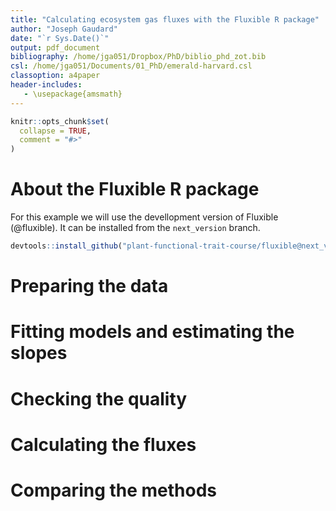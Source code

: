 ```yaml
---
title: "Calculating ecosystem gas fluxes with the Fluxible R package"
author: "Joseph Gaudard"
date: "`r Sys.Date()`"
output: pdf_document
bibliography: /home/jga051/Dropbox/PhD/biblio_phd_zot.bib
csl: /home/jga051/Documents/01_PhD/emerald-harvard.csl
classoption: a4paper
header-includes:
   - \usepackage{amsmath}
---
```


```r
knitr::opts_chunk$set(
  collapse = TRUE,
  comment = "#>"
)
```
# About the Fluxible R package

For this example we will use the devellopment version of Fluxible (@fluxible).
It can be installed from the `next_version` branch.
```r
devtools::install_github("plant-functional-trait-course/fluxible@next_version")
```



# Preparing the data

# Fitting models and estimating the slopes

# Checking the quality

# Calculating the fluxes

# Comparing the methods